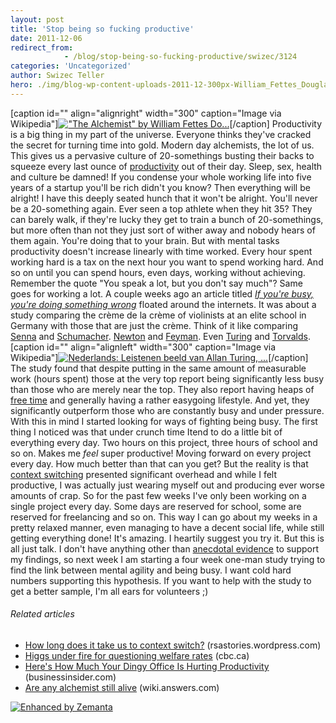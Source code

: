 ```yaml
---
layout: post
title: 'Stop being so fucking productive'
date: 2011-12-06
redirect_from: 
            - /blog/stop-being-so-fucking-productive/swizec/3124
categories: 'Uncategorized'
author: Swizec Teller
hero: ./img/blog-wp-content-uploads-2011-12-300px-William_Fettes_Douglas_-_The_Alchemist1.jpg
---
```

\[caption id="" align="alignright" width="300" caption="Image via Wikipedia"][!["The Alchemist" by William Fettes Do...](./img/blog-wp-content-uploads-2011-12-300px-William_Fettes_Douglas_-_The_Alchemist1.jpg '"The Alchemist" by William Fettes Do...')](http://commons.wikipedia.org/wiki/File:William_Fettes_Douglas_-_The_Alchemist.jpg)\[/caption] Productivity is a big thing in my part of the universe. Everyone thinks they've cracked the secret for turning time into gold. Modern day alchemists, the lot of us. This gives us a pervasive culture of 20-somethings busting their backs to squeeze every last ounce of [productivity](http://en.wikipedia.org/wiki/Productivity "Productivity") out of their day. Sleep, sex, health and culture be damned! If you condense your whole working life into five years of a startup you'll be rich didn't you know? Then everything will be alright! I have this deeply seated hunch that it won't be alright. You'll never be a 20-something again. Ever seen a top athlete when they hit 35? They can barely walk, if they're lucky they get to train a bunch of 20-somethings, but more often than not they just sort of wither away and nobody hears of them again. You're doing that to your brain. But with mental tasks productivity doesn't increase linearly with time worked. Every hour spent working hard is a tax on the next hour you want to spend working hard. And so on until you can spend hours, even days, working without achieving. Remember the quote "You speak a lot, but you don't say much"? Same goes for working a lot. A couple weeks ago an article titled _[If you're busy, you're doing something wrong](http://calnewport.com/blog/2011/11/11/if-youre-busy-youre-doing-something-wrong-the-surprisingly-relaxed-lives-of-elite-achievers/)_ floated around the internets. It was about a study comparing the crème de la crème of violinists at an elite school in Germany with those that are just the crème. Think of it like comparing [Senna](http://en.wikipedia.org/wiki/Ayrton_Senna) and [Schumacher](http://en.wikipedia.org/wiki/Michael_Schumacher). [Newton](http://en.wikipedia.org/wiki/Isaac_Newton) and [Feyman](http://en.wikipedia.org/wiki/Feynman). Even [Turing](http://en.wikipedia.org/wiki/Alan_Turing "Alan Turing") and [Torvalds](http://en.wikipedia.org/wiki/Linus_Torvalds). \[caption id="" align="alignleft" width="300" caption="Image via Wikipedia"][![Nederlands: Leistenen beeld van Allan Turing, ...](./img/blog-wp-content-uploads-2011-12-300px-AlanTuring-Bletchley3.jpg "Nederlands: Leistenen beeld van Allan Turing, ...")](http://commons.wikipedia.org/wiki/File:AlanTuring-Bletchley.jpg)\[/caption] The study found that despite putting in the same amount of measurable work (hours spent) those at the very top report being significantly less busy than those who are merely near the top. They also report having heaps of [free time](http://en.wikipedia.org/wiki/Leisure "Leisure") and generally having a rather easygoing lifestyle. And yet, they significantly outperform those who are constantly busy and under pressure. With this in mind I started looking for ways of fighting being busy. The first thing I noticed was that under crunch time Itend to do a little bit of everything every day. Two hours on this project, three hours of school and so on. Makes me _feel_ super productive! Moving forward on every project every day. How much better than that can you get? But the reality is that [context switching](http://en.wikipedia.org/wiki/Context_switch "Context switch") presented significant overhead and while I felt productive, I was actually just wearing myself out and producing ever worse amounts of crap. So for the past few weeks I've only been working on a single project every day. Some days are reserved for school, some are reserved for freelancing and so on. This way I can go about my weeks in a pretty relaxed manner, even managing to have a decent social life, while still getting everything done! It's amazing. I heartily suggest you try it. But this is all just talk. I don't have anything other than [anecdotal evidence](http://en.wikipedia.org/wiki/Anecdotal_evidence "Anecdotal evidence") to support my findings, so next week I am starting a four week one-man study trying to find the link between mental agility and being busy. I want cold hard numbers supporting this hypothesis. If you want to help with the study to get a better sample, I'm all ears for volunteers ;)

###### Related articles

- [How long does it take us to context switch?](http://rsastories.wordpress.com/2011/10/22/how-long-does-it-take-to-context-switch/) (rsastories.wordpress.com)
- [Higgs under fire for questioning welfare rates](http://r.zemanta.com/?u=http%3A//www.cbc.ca/news/canada/new-brunswick/story/2011/10/13/nb-higgs-arseneault-social-assistance-rates-519.html%3Fcmp%3Drss&a=58248414&rid=f9acf072-bd0c-40f6-a350-e520fc305149&e=3a2432c8eb1fd8d7f4cf37b2ef5f2444) (cbc.ca)
- [Here's How Much Your Dingy Office Is Hurting Productivity](http://www.businessinsider.com/how-your-office-hurts-productivity-2011-11) (businessinsider.com)
- [Are any alchemist still alive](http://wiki.answers.com/Q/Are_any_alchemist_still_alive) (wiki.answers.com)

[![Enhanced by Zemanta](http://img.zemanta.com/zemified_e.png?x-id=f9acf072-bd0c-40f6-a350-e520fc305149)](http://www.zemanta.com/ "Enhanced by Zemanta")